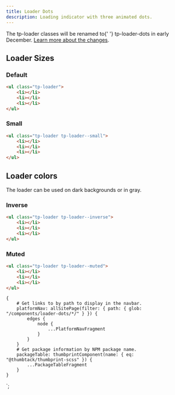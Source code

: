 ```yaml
---
title: Loader Dots
description: Loading indicator with three animated dots.
---
```



<ComponentHeader data={props.data} />

<Alert type="warning" title="This component will be renamed">
    The <InlineCode>tp-loader</InlineCode> classes will be renamed to{' '}
    <InlineCode>tp-loader-dots</InlineCode> in early December.
    <a href="https://github.com/thumbtack/thumbprint/issues/566">Learn more about the changes</a>.
</Alert>

## Loader Sizes

### Default

```html
<ul class="tp-loader">
    <li></li>
    <li></li>
    <li></li>
</ul>
```

### Small

```html
<ul class="tp-loader tp-loader--small">
    <li></li>
    <li></li>
    <li></li>
</ul>
```

## Loader colors

The loader can be used on dark backgrounds or in gray.

### Inverse

```html theme=dark
<ul class="tp-loader tp-loader--inverse">
    <li></li>
    <li></li>
    <li></li>
</ul>
```

### Muted

```html
<ul class="tp-loader tp-loader--muted">
    <li></li>
    <li></li>
    <li></li>
</ul>
```

<ComponentFooter data={props.data} />

    {
        # Get links to by path to display in the navbar.
        platformNav: allSitePage(filter: { path: { glob: "/components/loader-dots/*/" } }) {
            edges {
                node {
                    ...PlatformNavFragment
                }
            }
        }
        # Get package information by NPM package name.
        packageTable: thumbprintComponent(name: { eq: "@thumbtack/thumbprint-scss" }) {
            ...PackageTableFragment
        }
    }
`;

